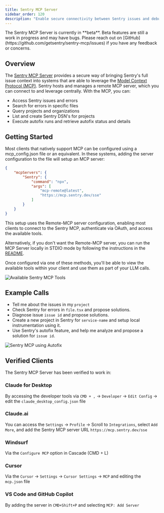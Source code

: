 ```yaml
---
title: Sentry MCP Server
sidebar_order: 120
description: "Enable secure connectivity between Sentry issues and debugging data, and LLM clients, using a Model Context Protocol (MCP) server."
---
```


<Alert>
  The Sentry MCP Server is currently in **beta**. Beta features are still a work in progress and may have bugs. Please reach out on
  [GitHub](https://github.com/getsentry/sentry-mcp/issues) if you have any feedback or concerns.
</Alert>

## Overview

The [Sentry MCP Server](https://mcp.sentry.dev) provides a secure way of bringing Sentry's full issue context into systems that are able to leverage the [Model Context Protocol (MCP)](https://modelcontextprotocol.io/introduction). Sentry hosts and manages a remote MCP server, which you can connect to and leverage centrally. With the MCP, you can:

- Access Sentry issues and errors
- Search for errors in specific files
- Query projects and organizations
- List and create Sentry DSN's for projects
- Execute autofix runs and retrieve autofix status and details 

<VimeoEmbed id="1080588938?h=1e437d4874" />

## Getting Started

Most clients that natively support MCP can be configured using a mcp_config.json file or an equivalent. In these systems, adding the server configuration to the file will setup an MCP server: 

```json
{
    "mcpServers": {
        "Sentry": {
            "command": "npx",
            "args": [
                "mcp-remote@latest",
                "https://mcp.sentry.dev/sse"
            ]
        }
    }
}
```

This setup uses the Remote-MCP server configuration, enabling most clients to connect to the Sentry MCP, authenticate via OAuth, and access the available tools.

Alternatively, if you don't want the Remote-MCP server, you can run the MCP Server locally in STDIO mode by following the instructions in the [README](https://github.com/getsentry/sentry-mcp).

Once configured via one of these methods, you'll be able to view the available tools within your client and use them as part of your LLM calls.

![Available Sentry MCP Tools](./img/mcp-tools.png)

## Example Calls 

- Tell me about the issues in my `project`
- Check Sentry for errors in `file.tsx` and propose solutions.
- Diagnose issue `issue id` and propose solutions.
- Create a new project in Sentry for `service-name` and setup local instrumentation using it.
- Use Sentry's autofix feature, and help me analyze and propose a solution for `issue id`.

![Sentry MCP using Autofix](./img/mcp-autofix1.png)

## Verified Clients 

The Sentry MCP Server has been verified to work in: 

### Claude for Desktop 

By accessing the developer tools via `CMD + ,` -> `Developer` -> `Edit Config` -> edit the `claude_desktop_config.json` file 

### Claude.ai 

You can access the `Settings` -> `Profile` -> Scroll to `Integrations`, select `Add More`, and add the Sentry MCP server URL `https://mcp.sentry.dev/sse`

### Windsurf

Via the `Configure MCP` option in Cascade (CMD + L)

### Cursor

Via the `Cursor` -> `Settings` -> `Cursor Settings` -> `MCP` and editing the `mcp.json` file

### VS Code and GitHub Copilot

By adding the server in `CMD+Shift+P` and selecting `MCP: Add Server`

